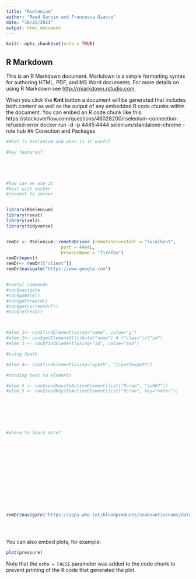 ```yaml
---
title: "Rselenium"
author: "Reed Garvin and Francesca Giacco"
date: "10/25/2021"
output: html_document
---
```


```r
knitr::opts_chunk$set(echo = TRUE)
```

## R Markdown

This is an R Markdown document. Markdown is a simple formatting syntax for authoring HTML, PDF, and MS Word documents. For more details on using R Markdown see <http://rmarkdown.rstudio.com>.

When you click the **Knit** button a document will be generated that includes both content as well as the output of any embedded R code chunks within the document. You can embed an R code chunk like this:
https://stackoverflow.com/questions/46028200/rselenium-connection-refused-error
docker run -d -p 4445:4444 selenium/standalone-chrome -role hub
## Conection and Packages
```r


#What is RSelenium and when is it useful

#key features?





#how can we use it
#best with docker 
#connect to server 


library(RSelenium)
library(rvest)
library(xml2)
library(tidyverse)


remDr <- RSelenium::remoteDriver (remoteServerAddr = "localhost",
                     port = 4444L,
                     browserName = "firefox")
remDr$open()
remDr<- remDr[["client"]]
remDr$navigate("https://www.google.com")


#useful commands
#con$navigate
#con$goBack()
#con$goForward()
#con$getCurrentUrl()
#con$refresh()



#elem_1<- con$findElement(using="name", value="g")
#elem_2<- con$getElementAttribute("name") # ("class")/("id")
#elem_3 <- con$findElement(using="id", value="aaa")

#using Xpath 

#elem_4<- con$findElement(using="xpath", "//pastexpath")

#sending text to elements

#elem_5 <- con$sendKeysToActiveElement(list("Rcran", "\u007"))
#elem_5 <- con$sendKeysToActiveElement(list("Rcran", key="enter"))

                                      





#where to learn more?















remDr$navigate("https://apps.who.int/bloodproducts/snakeantivenoms/database/SearchFrm.aspx")
```


```r


```


```r
```

##

You can also embed plots, for example:

```r
plot(pressure)
```

Note that the `echo = FALSE` parameter was added to the code chunk to prevent printing of the R code that generated the plot.
